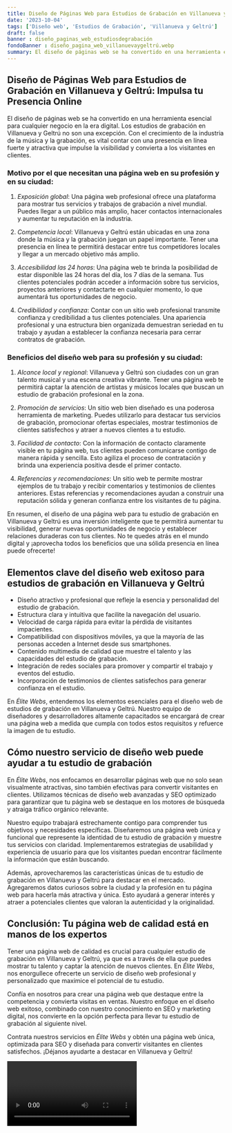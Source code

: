 ```yaml
---
title: Diseño de Páginas Web para Estudios de Grabación en Villanueva y Geltrú
date: '2023-10-04'
tags: ['Diseño web', 'Estudios de Grabación', 'Villanueva y Geltrú']
draft: false
banner : diseño_paginas_web_estudiosdegrabación
fondoBanner : diseño_pagina_web_villanuevaygeltrú.webp
summary: El diseño de páginas web se ha convertido en una herramienta esencial para cualquier negocio en la era digital. Los estudios de grabación en Villanueva y Geltrú no son una excepción. Con el crecimiento de la industria de la música y la grabación, es vital contar con una presencia en línea fuerte y atractiva que impulse la visibilidad y convierta a los visitantes en clientes.
---
```


## Diseño de Páginas Web para Estudios de Grabación en Villanueva y Geltrú: Impulsa tu Presencia Online

El diseño de páginas web se ha convertido en una herramienta esencial para cualquier negocio en la era digital. Los estudios de grabación en Villanueva y Geltrú no son una excepción. Con el crecimiento de la industria de la música y la grabación, es vital contar con una presencia en línea fuerte y atractiva que impulse la visibilidad y convierta a los visitantes en clientes.

### Motivo por el que necesitan una página web en su profesión y en su ciudad:

1. *Exposición global*: Una página web profesional ofrece una plataforma para mostrar tus servicios y trabajos de grabación a nivel mundial. Puedes llegar a un público más amplio, hacer contactos internacionales y aumentar tu reputación en la industria.

2. *Competencia local*: Villanueva y Geltrú están ubicadas en una zona donde la música y la grabación juegan un papel importante. Tener una presencia en línea te permitirá destacar entre tus competidores locales y llegar a un mercado objetivo más amplio.

3. *Accesibilidad las 24 horas*: Una página web te brinda la posibilidad de estar disponible las 24 horas del día, los 7 días de la semana. Tus clientes potenciales podrán acceder a información sobre tus servicios, proyectos anteriores y contactarte en cualquier momento, lo que aumentará tus oportunidades de negocio.

4. *Credibilidad y confianza*: Contar con un sitio web profesional transmite confianza y credibilidad a tus clientes potenciales. Una apariencia profesional y una estructura bien organizada demuestran seriedad en tu trabajo y ayudan a establecer la confianza necesaria para cerrar contratos de grabación.

### Beneficios del diseño web para su profesión y su ciudad:

1. *Alcance local y regional*: Villanueva y Geltrú son ciudades con un gran talento musical y una escena creativa vibrante. Tener una página web te permitirá captar la atención de artistas y músicos locales que buscan un estudio de grabación profesional en la zona.

2. *Promoción de servicios*: Un sitio web bien diseñado es una poderosa herramienta de marketing. Puedes utilizarlo para destacar tus servicios de grabación, promocionar ofertas especiales, mostrar testimonios de clientes satisfechos y atraer a nuevos clientes a tu estudio.

3. *Facilidad de contacto*: Con la información de contacto claramente visible en tu página web, tus clientes pueden comunicarse contigo de manera rápida y sencilla. Esto agiliza el proceso de contratación y brinda una experiencia positiva desde el primer contacto.

4. *Referencias y recomendaciones*: Un sitio web te permite mostrar ejemplos de tu trabajo y recibir comentarios y testimonios de clientes anteriores. Estas referencias y recomendaciones ayudan a construir una reputación sólida y generan confianza entre los visitantes de tu página.

En resumen, el diseño de una página web para tu estudio de grabación en Villanueva y Geltrú es una inversión inteligente que te permitirá aumentar tu visibilidad, generar nuevas oportunidades de negocio y establecer relaciones duraderas con tus clientes. No te quedes atrás en el mundo digital y ¡aprovecha todos los beneficios que una sólida presencia en línea puede ofrecerte!

<GifSeo />

<Cta />

## Elementos clave del diseño web exitoso para estudios de grabación en Villanueva y Geltrú

- Diseño atractivo y profesional que refleje la esencia y personalidad del estudio de grabación.
- Estructura clara y intuitiva que facilite la navegación del usuario.
- Velocidad de carga rápida para evitar la pérdida de visitantes impacientes.
- Compatibilidad con dispositivos móviles, ya que la mayoría de las personas acceden a Internet desde sus smartphones.
- Contenido multimedia de calidad que muestre el talento y las capacidades del estudio de grabación.
- Integración de redes sociales para promover y compartir el trabajo y eventos del estudio.
- Incorporación de testimonios de clientes satisfechos para generar confianza en el estudio.

En *Élite Webs*, entendemos los elementos esenciales para el diseño web de estudios de grabación en Villanueva y Geltrú. Nuestro equipo de diseñadores y desarrolladores altamente capacitados se encargará de crear una página web a medida que cumpla con todos estos requisitos y refuerce la imagen de tu estudio.

## Cómo nuestro servicio de diseño web puede ayudar a tu estudio de grabación

En *Élite Webs*, nos enfocamos en desarrollar páginas web que no solo sean visualmente atractivas, sino también efectivas para convertir visitantes en clientes. Utilizamos técnicas de diseño web avanzadas y SEO optimizado para garantizar que tu página web se destaque en los motores de búsqueda y atraiga tráfico orgánico relevante.

Nuestro equipo trabajará estrechamente contigo para comprender tus objetivos y necesidades específicas. Diseñaremos una página web única y funcional que represente la identidad de tu estudio de grabación y muestre tus servicios con claridad. Implementaremos estrategias de usabilidad y experiencia de usuario para que los visitantes puedan encontrar fácilmente la información que están buscando.

Además, aprovecharemos las características únicas de tu estudio de grabación en Villanueva y Geltrú para destacar en el mercado. Agregaremos datos curiosos sobre la ciudad y la profesión en tu página web para hacerla más atractiva y única. Esto ayudará a generar interés y atraer a potenciales clientes que valoran la autenticidad y la originalidad.

## Conclusión: Tu página web de calidad está en manos de los expertos

Tener una página web de calidad es crucial para cualquier estudio de grabación en Villanueva y Geltrú, ya que es a través de ella que puedes mostrar tu talento y captar la atención de nuevos clientes. En *Élite Webs*, nos enorgullece ofrecerte un servicio de diseño web profesional y personalizado que maximice el potencial de tu estudio.

Confía en nosotros para crear una página web que destaque entre la competencia y convierta visitas en ventas. Nuestro enfoque en el diseño web exitoso, combinado con nuestro conocimiento en SEO y marketing digital, nos convierte en la opción perfecta para llevar tu estudio de grabación al siguiente nivel.

Contrata nuestros servicios en *Élite Webs* y obtén una página web única, optimizada para SEO y diseñada para convertir visitantes en clientes satisfechos. ¡Déjanos ayudarte a destacar en Villanueva y Geltrú!

<Video />

<CtaBot job='Estudios de Grabación' city='Villanueva y Geltrú'/>

<Gmaps query='Villanueva y Geltrú+españa+maps' />